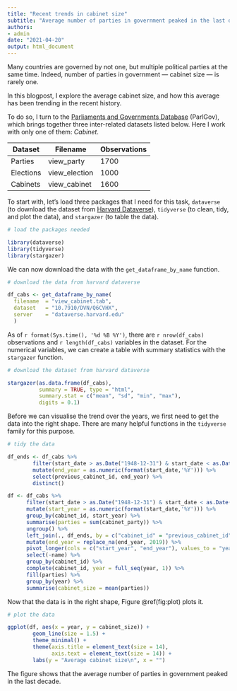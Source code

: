 ---
title: "Recent trends in cabinet size"
subtitle: "Average number of parties in government peaked in the last decade"
authors:
- admin
date: "2021-04-20"
output: html_document
---

Many countries are governed by not one, but multiple political parties at the same time. Indeed, number of parties in government --- cabinet size --- is rarely one. 

In this blogpost, I explore the average cabinet size, and how this average has been trending in the recent history.

To do so, I turn to the [Parliaments and Governments Database](http://www.parlgov.org/) (ParlGov), which brings together three inter-related datasets listed below. Here I work with only one of them: *Cabinet*.


| Dataset   | Filename      | Observations |
|-----------|---------------|--------------|
| Parties   | view_party    | 1700         |
| Elections | view_election | 1000         |
| Cabinets  | view_cabinet  | 1600         |

To start with, let's load three packages that I need for this task, `dataverse` (to download the dataset from [Harvard Dataverse](https://dataverse.harvard.edu/)),  `tidyverse` (to clean, tidy, and plot the data), and `stargazer` (to table the data).

```{r, load, warning=FALSE, message=FALSE, tidy=FALSE}

# load the packages needed

library(dataverse)
library(tidyverse)
library(stargazer)

```

We can now download the data with the `get_dataframe_by_name` function. 

```{r, download, warning=FALSE, message=FALSE, tidy=FALSE}

# download the data from harvard dataverse

df_cabs <- get_dataframe_by_name(
  filename  = "view_cabinet.tab",
  dataset   = "10.7910/DVN/Q6CVHX",
  server    = "dataverse.harvard.edu"
  )

```

As of `r format(Sys.time(), '%d %B %Y')`, there are `r nrow(df_cabs)` observations and `r length(df_cabs)` variables in the dataset. For the numerical variables, we can create a table with summary statistics with the `stargazer` function.

```{r, summarise, results="asis", warning=FALSE, message=FALSE, tidy=FALSE}

# download the dataset from harvard dataverse

stargazer(as.data.frame(df_cabs), 
          summary = TRUE, type = "html",
          summary.stat = c("mean", "sd", "min", "max"),
          digits = 0.1)

```

Before we can visualise the trend over the years, we first need to get the data into the right shape. There are many helpful functions in the `tidyverse` family for this purpose.

```{r, clean,  warning=FALSE, message=FALSE, tidy=FALSE}

# tidy the data

df_ends <- df_cabs %>% 
        filter(start_date > as.Date("1948-12-31") & start_date < as.Date("2020-01-01")) %>%
        mutate(end_year = as.numeric(format(start_date,'%Y'))) %>%
        select(previous_cabinet_id, end_year) %>%
        distinct()

df <- df_cabs %>%
      filter(start_date > as.Date("1948-12-31") & start_date < as.Date("2020-01-01"))  %>%
      mutate(start_year = as.numeric(format(start_date,'%Y'))) %>%
      group_by(cabinet_id, start_year) %>%
      summarise(parties = sum(cabinet_party)) %>%
      ungroup() %>%
      left_join(., df_ends, by = c("cabinet_id" = "previous_cabinet_id")) %>%
      mutate(end_year = replace_na(end_year, 2019)) %>%
      pivot_longer(cols = c("start_year", "end_year"), values_to = "year") %>%
      select(-name) %>%
      group_by(cabinet_id) %>%
      complete(cabinet_id, year = full_seq(year, 1)) %>%
      fill(parties) %>%
      group_by(year) %>%
      summarise(cabinet_size = mean(parties))

```

Now that the data is in the right shape, Figure \@ref(fig:plot) plots it.

```{r, plot, fig.cap='Average cabinet size, 1949--2019.', warning=FALSE, message=FALSE, tidy=FALSE}

# plot the data

ggplot(df, aes(x = year, y = cabinet_size)) +
        geom_line(size = 1.5) +
        theme_minimal() +
        theme(axis.title = element_text(size = 14),
              axis.text = element_text(size = 14)) +
        labs(y = "Average cabinet size\n", x = "")

```

The figure shows that the average number of parties in government peaked in the last decade.
